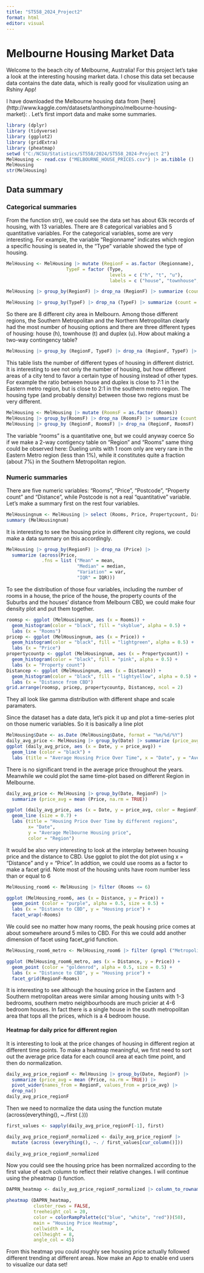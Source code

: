 ```yaml
---
title: "ST558_2024_Project2"
format: html
editor: visual
---
```


# Melbourne Housing Market Data

Welcome to the beach city of Melbourne, Australia! For this project let's take a look at the interesting housing market data. I chose this data set because data contains the date data, which is really good for visulization using an Rshiny App!

I have downloaded the Melbourne housing data from \[here\] (http://www.kaggle.com/datasets/anthonypino/melbourne-housing-market): . Let's first import data and make some summaries.

```r
library (dplyr) 
library (tidyverse) 
library (ggplot2)
library (gridExtra)
library (pheatmap)
setwd ("C:/NCSU/Statistics/ST558/2024/ST558_2024-Project 2")  
MelHousing <- read.csv ("MELBOURNE_HOUSE_PRICES.csv") |> as.tibble () 
MelHousing 
str(MelHousing)
```

## Data summary

### Categorical summaries

From the function str(), we could see the data set has about 63k records of housing, with 13 variables. There are 8 categorical variables and 5 quantitative variables. For the categorical variables, some are very interesting. For example, the variable "Regionname" indicates which region a specific housing is seated in, the "Type" variable showed the type of housing.

```r
MelHousing <- MelHousing |> mutate (RegionF = as.factor (Regionname),
                      TypeF = factor (Type, 
                                      levels = c ("h", "t", "u"),
                                      labels = c ("house", "townhouse","duplex")))

MelHousing |> group_by(RegionF) |> drop_na (RegionF) |> summarize (count = n())

MelHousing |> group_by(TypeF) |> drop_na (TypeF) |> summarize (count = n())
```

So there are 8 different city area in Melbourn. Among those different regions, the Southern Metropolitan and the Northern Metropolitan clearly had the most number of housing options and there are three different types of housing: house (h), townhouse (t) and duplex (u). How about making a two-way contingency table?

```r
MelHousing |> group_by (RegionF, TypeF) |> drop_na (RegionF, TypeF) |> summarize (count = n()) |> pivot_wider (names_from = RegionF, values_from = count) |> as.data.frame()
```

This table lists the number of different types of housing in different district. It is interesting to see not only the number of housing, but how different areas of a city tend to favor a certain type of housing instead of other types. For example the ratio between house and duplex is close to 7:1 in the Eastern metro region, but is close to 2:1 in the southern metro region. The housing type (and probably density) between those two regions must be very different.

```r
MelHousing <- MelHousing |> mutate (RoomsF = as.factor (Rooms))
MelHousing |> group_by(RoomsF) |> drop_na (RoomsF) |> summarize (count = n())
MelHousing |> group_by (RegionF, RoomsF) |> drop_na (RegionF, RoomsF) |> summarize (count = n()) |> pivot_wider (names_from = RegionF, values_from = count) |> as.data.frame()
```

The variable "rooms" is a quantitative one, but we could anyway coerce So if we make a 2-way contigency table on "Region" and "Rooms" same thing could be observed here: Dueling units with 1 room only are very rare in the Eastern Metro region (less than 1%), while it constitutes quite a fraction (about 7%) in the Southern Metropolitan region.

### Numeric summaries

There are five numeric variables: "Rooms", "Price", "Postcode", "Property count" and "Distance", while Postcode is not a real "quantitative" variable. Let's make a summary first on the rest four variables.

```r
MelHousingnum <- MelHousing |> select (Rooms, Price, Propertycount, Distance)
summary (MelHousingnum)
```

It is interesting to see the housing price in different city regions, we could make a data summary on this accordingly.

```r
MelHousing |> group_by(RegionF) |> drop_na (Price) |>
  summarize (across(Price,
             .fns = list ("Mean" = mean,
                          "Median" = median,
                          "Variation" = var,
                          "IQR" = IQR)))
```

To see the distribution of those four variables, including the number of rooms in a house, the price of the house, the property counts of the Suburbs and the houses' distance from Melbourn CBD, we could make four density plot and put them together.

```r
roomsp <- ggplot (MelHousingnum, aes (x = Rooms)) +
  geom_histogram(color = "black", fill = "skyblue", alpha = 0.5) +
  labs (x = "Rooms")
pricep <- ggplot (MelHousingnum, aes (x = Price)) +
  geom_histogram(color = "black", fill = "lightgreen", alpha = 0.5) +
  labs (x = "Price")
propertycountp <- ggplot (MelHousingnum, aes (x = Propertycount)) +
  geom_histogram(color = "black", fill = "pink", alpha = 0.5) +
  labs (x = "Property count")
Distancep <- ggplot (MelHousingnum, aes (x = Distance)) +
  geom_histogram(color = "black", fill = "lightyellow", alpha = 0.5) +
  labs (x = "Distance from CBD")
grid.arrange(roomsp, pricep, propertycountp, Distancep, ncol = 2)
```

They all look like gamma distribution with different shape and scale paramaters.

Since the dataset has a date data, let's pick it up and plot a time-series plot on those numeric variables. So it is basically a line plot

```r
MelHousing$Date <- as.Date (MelHousing$Date, format = "%m/%d/%Y")
daily_avg_price <- MelHousing |> group_by(Date) |> summarize (price_avg = mean (Price, na.rm = TRUE))
ggplot (daily_avg_price, aes (x = Date, y = price_avg)) +
  geom_line (color = "black") +
  labs (title = "Average Housing Price Over Time", x = "Date", y = "Average Melbourne Housing price")
```

There is no significant trend in the average price throughout the years. Meanwhile we could plot the same time-plot based on different Region in Melbourne.

```r
daily_avg_price <- MelHousing |> group_by(Date, RegionF) |> 
  summarize (price_avg = mean (Price, na.rm = TRUE))

ggplot (daily_avg_price, aes (x = Date, y = price_avg, color = RegionF)) +
  geom_line (size = 0.7) +
  labs (title = "Housing Price Over Time by different regions", 
        x= "Date", 
        y = "Average Melbourne Housing price",
        color = "Region")
```

It would be also very interesting to look at the interplay between housing price and the distance to CBD. Use ggplot to plot the dot plot using x = "Distance" and y = "Price". In addtion, we could use rooms as a factor to make a facet grid. Note most of the housing units have room number less than or equal to 6

```r
MelHousing_room6 <- MelHousing |> filter (Rooms <= 6)

ggplot (MelHousing_room6, aes (x = Distance, y = Price)) +
  geom_point (color = "purple", alpha = 0.5, size = 0.5) +
  labs (x = "Distance to CBD", y = "Housing price") +
  facet_wrap(~Rooms)
```

We could see no matter how many rooms, the peak housing price comes at about somewhere around 5 miles to CBD. For this we could add another dimension of facet using facet_grid function.

```r
MelHousing_room6_metro <- MelHousing_room6 |> filter (grepl ("Metropolitan", Regionname)) |> filter (!grepl ("South-Eastern",Regionname))

ggplot (MelHousing_room6_metro, aes (x = Distance, y = Price)) +
  geom_point (color = "goldenrod", alpha = 0.5, size = 0.5) +
  labs (x = "Distance to CBD", y = "Housing price") +
  facet_grid(RegionF~Rooms)
```

It is interesting to see although the housing price in the Eastern and Southern metropolitan areas were similar among housing units with 1-3 bedrooms, southern metro neighbourhoods are much pricier at 4-6 bedroom houses. In fact there is a single house in the south metropolitan area that tops all the prices, which is a 4 bedroom house.

#### Heatmap for daily price for different region

It is interesting to look at the price changes of housing in different region at different time points. To make a heatmap meaningful, we first need to sort out the average price data for each council area at each time point, and then do normalization.

```r
daily_avg_price_regionF <- MelHousing |> group_by(Date, RegionF) |> 
  summarize (price_avg = mean (Price, na.rm = TRUE)) |>
  pivot_wider(names_from = RegionF, values_from = price_avg) |>
  drop_na()
daily_avg_price_regionF

```

Then we need to normalize the data using the function mutate (across(everything(), \~./first (.)))

```r
first_values <- sapply(daily_avg_price_regionF[-1], first)

daily_avg_price_regionF_normalized <- daily_avg_price_regionF |>
  mutate (across (everything(), ~. / first_values[cur_column()]))
  
daily_avg_price_regionF_normalized
```

Now you could see the housing price has been normalized according to the first value of each column to reflect their relative changes. I will continue using the pheatmap () function.

```r
DAPRN_heatmap <- daily_avg_price_regionF_normalized |> column_to_rownames(var = "Date")

pheatmap (DAPRN_heatmap,
          cluster_rows = FALSE,
          treeheight_col = 20,
          color = colorRampPalette(c("blue", "white", "red"))(50),
          main = "Housing Price Heatmap",
          cellwidth = 16,
          cellheight = 8,
          angle_col = 45)
```

From this heatmap you could roughly see housing price actually followed different trending at different areas. Now make an App to enable end users to visualize our data set!
